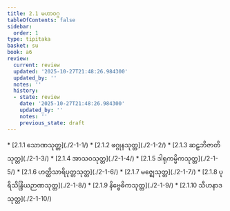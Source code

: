 ```yaml
---
title: 2.1 မဟာဝဂ္ဂ
tableOfContents: false
sidebar:
  order: 1
type: tipitaka
basket: su
book: a6
review:
  current: review
  updated: '2025-10-27T21:48:26.984300'
  updated_by: ''
  notes: ''
  history:
  - state: review
    date: '2025-10-27T21:48:26.984300'
    updated_by: ''
    notes: ''
    previous_state: draft
---
```



<ReviewStatus review={frontmatter.review} showDetails={true} />

<HypothesisAnnotation frontmatter={frontmatter} />

<DynamicBreadcrumb />



<TableOfContents book="a6" section="2.1">
* [2.1.1 သောဏသုတ္တ](./2-1-1/)
* [2.1.2 ဖဂ္ဂုနသုတ္တ](./2-1-2/)
* [2.1.3 ဆဠဘိဇာတိသုတ္တ](./2-1-3/)
* [2.1.4 အာသဝသုတ္တ](./2-1-4/)
* [2.1.5 ဒါရုကမ္မိကသုတ္တ](./2-1-5/)
* [2.1.6 ဟတ္ထိသာရိပုတ္တသုတ္တ](./2-1-6/)
* [2.1.7 မဇ္ဈေသုတ္တ](./2-1-7/)
* [2.1.8 ပုရိသိန္ဒြိယဉာဏသုတ္တ](./2-1-8/)
* [2.1.9 နိဗ္ဗေဓိကသုတ္တ](./2-1-9/)
* [2.1.10 သီဟနာဒသုတ္တ](./2-1-10/)
</TableOfContents>